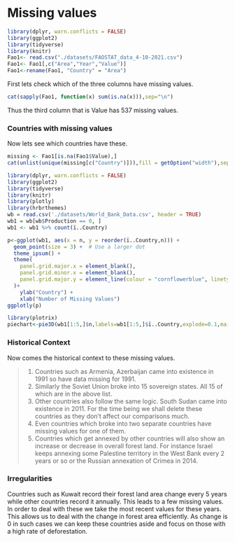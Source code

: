 # Missing values

```r

library(dplyr, warn.conflicts = FALSE)
library(ggplot2)
library(tidyverse)
library(knitr)
Fao1<- read.csv("./datasets/FAOSTAT_data_4-10-2021.csv")
Fao1<- Fao1[,c("Area","Year","Value")]
Fao1<-rename(Fao1, "Country" = "Area")
```

First lets check which of the three columns have missing values.

```r
cat(sapply(Fao1, function(x) sum(is.na(x))),sep="\n")
```

Thus the third column that is Value has 537 missing values.

### Countries with missing values

Now lets see which countries have these.

```r
missing <- Fao1[is.na(Fao1$Value),]
cat(unlist(unique(missing[c("Country")])),fill = getOption("width"),sep=", ")
```

```r
library(dplyr, warn.conflicts = FALSE)
library(ggplot2)
library(tidyverse)
library(knitr)
library(plotly)
library(hrbrthemes)
wb = read.csv('./datasets/World_Bank_Data.csv', header = TRUE)
wb1 = wb[wb$Production == 0, ] 
wb1 <- wb1 %>% count(ï..Country)

p<-ggplot(wb1, aes(x = n, y = reorder(ï..Country,n))) +
  geom_point(size = 3) +  # Use a larger dot
  theme_ipsum() +
  theme(
    panel.grid.major.x = element_blank(),
    panel.grid.minor.x = element_blank(),
    panel.grid.major.y = element_line(colour = "cornflowerblue", linetype = "dashed")
  )+
    ylab("Country") +
    xlab("Number of Missing Values") 
ggplotly(p)

library(plotrix)
piechart<-pie3D(wb1[1:5,]$n,labels=wb1[1:5,]$ï..Country,explode=0.1,main="Pie Chart of Some Countries with missing values ",col=c("brown","#ddaa00","pink","#dd00dd"),labelcex=1.1)
```




### Historical Context

Now comes the historical context to these missing values.

>1. Countries such as Armenia, Azerbaijan came into existence in 1991 so have data missing for 1991. \
2. Similarly the Soviet Union broke into 15 sovereign states. All 15 of which are in the above list. \
3. Other countries also follow the same logic. South Sudan came into existence in 2011. For the time being we shall delete these countries as they don't affect our comparisons much. \ 
4. Even countries which broke into two separate countries have missing values for one of them. \
5. Countries which get annexed by other countries will also show an increase or decrease in overall forest land. For instance Israel keeps annexing some Palestine territory in the West Bank every 2 years or so or the Russian annexation of Crimea in 2014. \

### Irregularities

Countries such as Kuwait record their forest land area change every 5 years while other countries record it annually. This leads to a few missing values. In order to deal with these we take the most recent values for these years. This allows us to deal with the change in forest area efficiently. As change is 0 in such cases we can keep these countries aside and focus on those with a high rate of deforestation.
